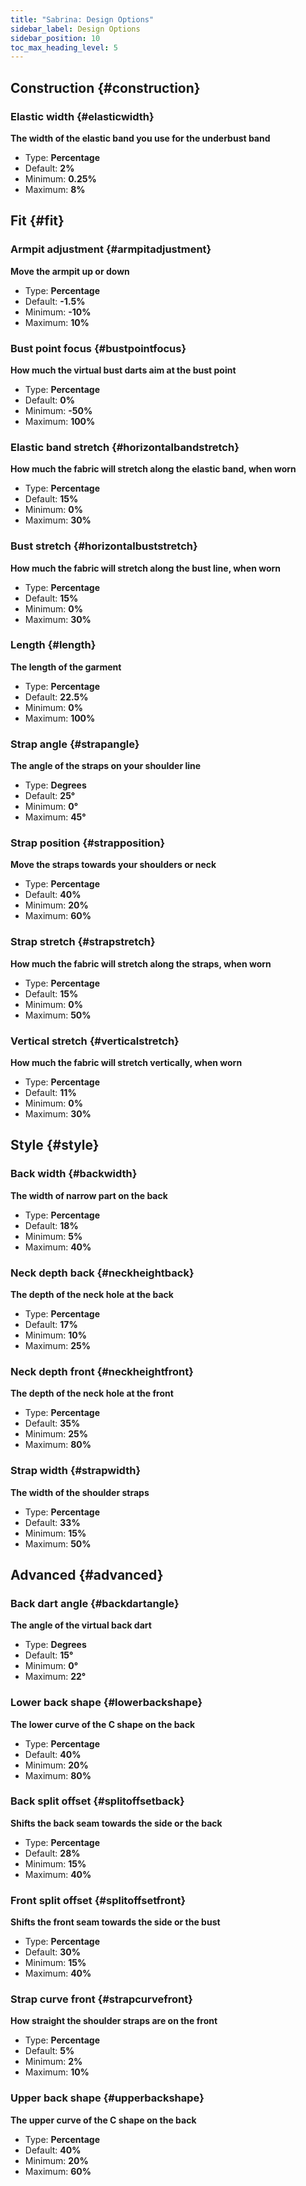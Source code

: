 ```yaml
---
title: "Sabrina: Design Options"
sidebar_label: Design Options
sidebar_position: 10
toc_max_heading_level: 5
---
```



## Construction {#construction}
### Elastic width {#elasticwidth}

**The width of the elastic band you use for the underbust band**
- Type: **Percentage**
- Default: **2%**
- Minimum: **0.25%**
- Maximum: **8%**

<Elasticwidth />

## Fit {#fit}
### Armpit adjustment {#armpitadjustment}

**Move the armpit up or down**
- Type: **Percentage**
- Default: **-1.5%**
- Minimum: **-10%**
- Maximum: **10%**

<Armpitadjustment />

### Bust point focus {#bustpointfocus}

**How much the virtual bust darts aim at the bust point**
- Type: **Percentage**
- Default: **0%**
- Minimum: **-50%**
- Maximum: **100%**

<Bustpointfocus />

### Elastic band stretch {#horizontalbandstretch}

**How much the fabric will stretch along the elastic band, when worn**
- Type: **Percentage**
- Default: **15%**
- Minimum: **0%**
- Maximum: **30%**

<Horizontalbandstretch />

### Bust stretch {#horizontalbuststretch}

**How much the fabric will stretch along the bust line, when worn**
- Type: **Percentage**
- Default: **15%**
- Minimum: **0%**
- Maximum: **30%**

<Horizontalbuststretch />

### Length {#length}

**The length of the garment**
- Type: **Percentage**
- Default: **22.5%**
- Minimum: **0%**
- Maximum: **100%**

<Length />

### Strap angle {#strapangle}

**The angle of the straps on your shoulder line**
- Type: **Degrees**
- Default: **25°**
- Minimum: **0°**
- Maximum: **45°**

<Strapangle />

### Strap position {#strapposition}

**Move the straps towards your shoulders or neck**
- Type: **Percentage**
- Default: **40%**
- Minimum: **20%**
- Maximum: **60%**

<Strapposition />

### Strap stretch {#strapstretch}

**How much the fabric will stretch along the straps, when worn**
- Type: **Percentage**
- Default: **15%**
- Minimum: **0%**
- Maximum: **50%**

<Strapstretch />

### Vertical stretch {#verticalstretch}

**How much the fabric will stretch vertically, when worn**
- Type: **Percentage**
- Default: **11%**
- Minimum: **0%**
- Maximum: **30%**

<Verticalstretch />

## Style {#style}
### Back width {#backwidth}

**The width of narrow part on the back**
- Type: **Percentage**
- Default: **18%**
- Minimum: **5%**
- Maximum: **40%**

<Backwidth />

### Neck depth back {#neckheightback}

**The depth of the neck hole at the back**
- Type: **Percentage**
- Default: **17%**
- Minimum: **10%**
- Maximum: **25%**

<Neckheightback />

### Neck depth front {#neckheightfront}

**The depth of the neck hole at the front**
- Type: **Percentage**
- Default: **35%**
- Minimum: **25%**
- Maximum: **80%**

<Neckheightfront />

### Strap width {#strapwidth}

**The width of the shoulder straps**
- Type: **Percentage**
- Default: **33%**
- Minimum: **15%**
- Maximum: **50%**

<Strapwidth />

## Advanced {#advanced}
### Back dart angle {#backdartangle}

**The angle of the virtual back dart**
- Type: **Degrees**
- Default: **15°**
- Minimum: **0°**
- Maximum: **22°**

<Backdartangle />

### Lower back shape {#lowerbackshape}

**The lower curve of the C shape on the back**
- Type: **Percentage**
- Default: **40%**
- Minimum: **20%**
- Maximum: **80%**

<Lowerbackshape />

### Back split offset {#splitoffsetback}

**Shifts the back seam towards the side or the back**
- Type: **Percentage**
- Default: **28%**
- Minimum: **15%**
- Maximum: **40%**

<Splitoffsetback />

### Front split offset {#splitoffsetfront}

**Shifts the front seam towards the side or the bust**
- Type: **Percentage**
- Default: **30%**
- Minimum: **15%**
- Maximum: **40%**

<Splitoffsetfront />

### Strap curve front {#strapcurvefront}

**How straight the shoulder straps are on the front**
- Type: **Percentage**
- Default: **5%**
- Minimum: **2%**
- Maximum: **10%**

<Strapcurvefront />

### Upper back shape {#upperbackshape}

**The upper curve of the C shape on the back**
- Type: **Percentage**
- Default: **40%**
- Minimum: **20%**
- Maximum: **60%**

<Upperbackshape />
